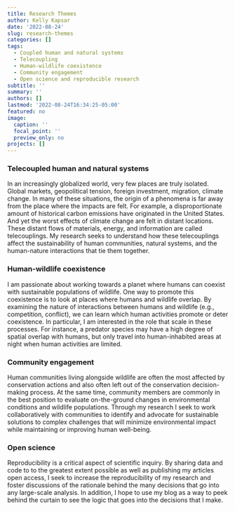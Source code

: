 ```yaml
---
title: Research Themes
author: Kelly Kapsar
date: '2022-08-24'
slug: research-themes
categories: []
tags:
  - Coupled human and natural systems
  - Telecoupling
  - Human-wildlife coexistence
  - Community engagement
  - Open science and reproducible research
subtitle: ''
summary: ''
authors: []
lastmod: '2022-08-24T16:34:25-05:00'
featured: no
image:
  caption: ''
  focal_point: ''
  preview_only: no
projects: []
---
```


### Telecoupled human and natural systems

In an increasingly globalized world, very few places are truly isolated. Global markets, geopolitical tension, foreign investment, migration, climate change. In many of these situations, the origin of a phenomena is far away from the place where the impacts are felt. For example, a disproportionate amount of historical carbon emissions have originated in the United States. And yet the worst effects of climate change are felt in distant locations. These distant flows of materials, energy, and information are called telecouplings. My research seeks to understand how these telecouplings affect the sustainability of human communities, natural systems, and the human-nature interactions that tie them together. 

### Human-wildlife coexistence

I am passionate about working towards a planet where humans can coexist with sustainable populations of wildlife. One way to promote this coexistence is to look at places where humans and wildlife overlap. By examining the nature of interactions between humans and wildlife (e.g., competition, conflict), we can learn which human activities promote or deter coexistence. In particular, I am interested in the role that scale in these processes. For instance, a predator species may have a high degree of spatial overlap with humans, but only travel into human-inhabited areas at night when human activities are limited. 

### Community engagement

Human communities living alongside wildlife are often the most affected by conservation actions and also often left out of the conservation decision-making process. At the same time, community members are commonly in the best position to evaluate on-the-ground changes in environmental conditions and wildlife populations. Through my research I seek to work collaboratively with communities to identify and advocate for sustainable solutions to complex challenges that will minimize environmental impact while maintaining or improving human well-being. 

### Open science 

Reproducibility is a critical aspect of scientific inquiry. By sharing data and code to to the greatest extent possible as well as publishing my articles open access, I seek to increase the reproducibility of my research and foster discussions of the rationale behind the many decisions that go into any large-scale analysis. In addition, I hope to use my blog as a way to peek behind the curtain to see the logic that goes into the decisions that I make. 

